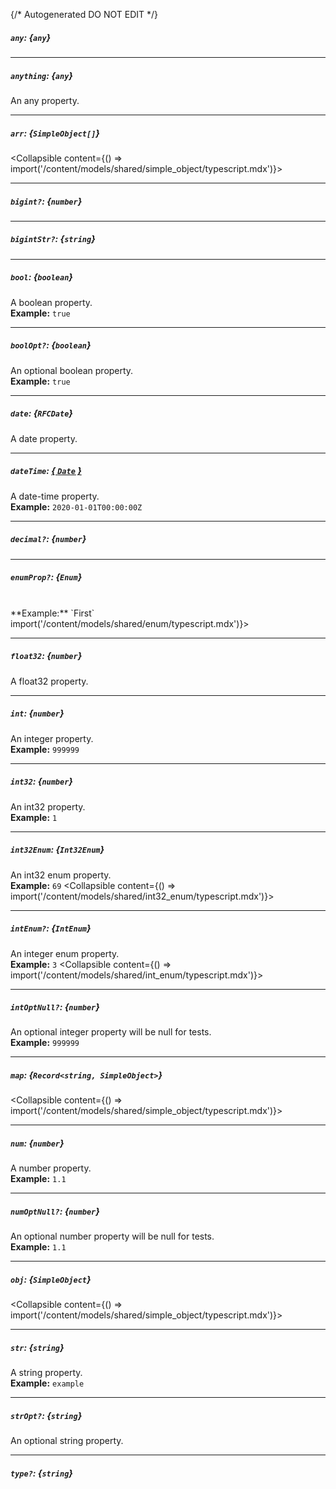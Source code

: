 {/* Autogenerated DO NOT EDIT  */}

##### `any`: *{`any`}*

---
##### `anything`: *{`any`}*
An any property.

---
##### `arr`: *{`SimpleObject[]`}*
<Collapsible content={() => import('/content/models/shared/simple_object/typescript.mdx')}>
</Collapsible>

---
##### `bigint?`: *{`number`}*

---
##### `bigintStr?`: *{`string`}*

---
##### `bool`: *{`boolean`}*
A boolean property.
<br/>
**Example:** `true`

---
##### `boolOpt?`: *{`boolean`}*
An optional boolean property.
<br/>
**Example:** `true`

---
##### `date`: *{`RFCDate`}*
A date property.

---
##### `dateTime`: [*{ `Date` }*](https://developer.mozilla.org/en-US/docs/Web/JavaScript/Reference/Global_Objects/Date)
A date\-time property.
<br/>
**Example:** `2020-01-01T00:00:00Z`

---
##### `decimal?`: *{`number`}*

---
##### `enumProp?`: *{`Enum`}*
<br/>
**Example:** `First`
<Collapsible content={() => import('/content/models/shared/enum/typescript.mdx')}>
</Collapsible>

---
##### `float32`: *{`number`}*
A float32 property.

---
##### `int`: *{`number`}*
An integer property.
<br/>
**Example:** `999999`

---
##### `int32`: *{`number`}*
An int32 property.
<br/>
**Example:** `1`

---
##### `int32Enum`: *{`Int32Enum`}*
An int32 enum property.
<br/>
**Example:** `69`
<Collapsible content={() => import('/content/models/shared/int32_enum/typescript.mdx')}>
</Collapsible>

---
##### `intEnum?`: *{`IntEnum`}*
An integer enum property.
<br/>
**Example:** `3`
<Collapsible content={() => import('/content/models/shared/int_enum/typescript.mdx')}>
</Collapsible>

---
##### `intOptNull?`: *{`number`}*
An optional integer property will be null for tests.
<br/>
**Example:** `999999`

---
##### `map`: *{`Record<string, SimpleObject>`}*
<Collapsible content={() => import('/content/models/shared/simple_object/typescript.mdx')}>
</Collapsible>

---
##### `num`: *{`number`}*
A number property.
<br/>
**Example:** `1.1`

---
##### `numOptNull?`: *{`number`}*
An optional number property will be null for tests.
<br/>
**Example:** `1.1`

---
##### `obj`: *{`SimpleObject`}*
<Collapsible content={() => import('/content/models/shared/simple_object/typescript.mdx')}>
</Collapsible>

---
##### `str`: *{`string`}*
A string property.
<br/>
**Example:** `example`

---
##### `strOpt?`: *{`string`}*
An optional string property.

---
##### `type?`: *{`string`}*

